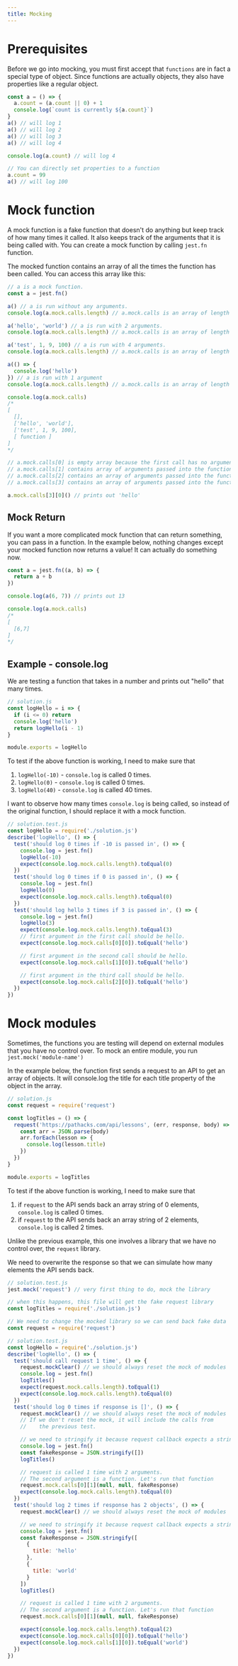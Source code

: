 ```yaml
---
title: Mocking
---
```


# Prerequisites

Before we go into mocking, you must first accept that `functions` are in fact a
special type of object. Since functions are actually objects, they also have
properties like a regular object.

```jsx
const a = () => {
  a.count = (a.count || 0) + 1
  console.log(`count is currently ${a.count}`)
}
a() // will log 1
a() // will log 2
a() // will log 3
a() // will log 4

console.log(a.count) // will log 4

// You can directly set properties to a function
a.count = 99
a() // will log 100
```

# Mock function

A mock function is a fake function that doesn't do anything but keep track of
how many times it called. It also keeps track of the arguments that it is being
called with. You can create a mock function by calling `jest.fn` function.

The mocked function contains an array of all the times the function has been
called. You can access this array like this:

```jsx
// a is a mock function.
const a = jest.fn()

a() // a is run without any arguments.
console.log(a.mock.calls.length) // a.mock.calls is an array of length 1

a('hello', 'world') // a is run with 2 arguments.
console.log(a.mock.calls.length) // a.mock.calls is an array of length 2

a('test', 1, 9, 100) // a is run with 4 arguments.
console.log(a.mock.calls.length) // a.mock.calls is an array of length 3

a(() => {
  console.log('hello')
}) // a is run with 1 argument
console.log(a.mock.calls.length) // a.mock.calls is an array of length 4

console.log(a.mock.calls)
/*
[
  [],
  ['hello', 'world'],
  ['test', 1, 9, 100],
  [ function ]
]
*/

// a.mock.calls[0] is empty array because the first call has no arguments.
// a.mock.calls[1] contains array of arguments passed into the function.
// a.mock.calls[2] contains an array of arguments passed into the function.
// a.mock.calls[3] contains an array of arguments passed into the function.

a.mock.calls[3][0]() // prints out 'hello'
```

## Mock Return

If you want a more complicated mock function that can return something, you can
pass in a function. In the example below, nothing changes except your mocked
function now returns a value! It can actually do something now.

```jsx
const a = jest.fn((a, b) => {
  return a + b
})

console.log(a(6, 7)) // prints out 13

console.log(a.mock.calls)
/*
[
  [6,7]
]
*/
```

## Example - console.log

We are testing a function that takes in a number and prints out "hello" that
many times.

```jsx
// solution.js
const logHello = i => {
  if (i <= 0) return
  console.log('hello')
  return logHello(i - 1)
}

module.exports = logHello
```

To test if the above function is working, I need to make sure that

1. `logHello(-10)` - `console.log` is called 0 times.
2. `logHello(0)` - `console.log` is called 0 times.
3. `logHello(40)` - `console.log` is called 40 times.

I want to observe how many times `console.log` is being called, so instead of
the original function, I should replace it with a mock function.

```jsx
// solution.test.js
const logHello = require('./solution.js')
describe('logHello', () => {
  test('should log 0 times if -10 is passed in', () => {
    console.log = jest.fn()
    logHello(-10)
    expect(console.log.mock.calls.length).toEqual(0)
  })
  test('should log 0 times if 0 is passed in', () => {
    console.log = jest.fn()
    logHello(0)
    expect(console.log.mock.calls.length).toEqual(0)
  })
  test('should log hello 3 times if 3 is passed in', () => {
    console.log = jest.fn()
    logHello(3)
    expect(console.log.mock.calls.length).toEqual(3)
    // first argument in the first call should be hello.
    expect(console.log.mock.calls[0][0]).toEqual('hello')

    // first argument in the second call should be hello.
    expect(console.log.mock.calls[1][0]).toEqual('hello')

    // first argument in the third call should be hello.
    expect(console.log.mock.calls[2][0]).toEqual('hello')
  })
})
```

# Mock modules

Sometimes, the functions you are testing will depend on external modules that
you have no control over. To mock an entire module, you run
`jest.mock('module-name')`

In the example below, the function first sends a request to an API to get an
array of objects. It will console.log the title for each title property of the
object in the array.

```jsx
// solution.js
const request = require('request')

const logTitles = () => {
  request('https://pathacks.com/api/lessons', (err, response, body) => {
    const arr = JSON.parse(body)
    arr.forEach(lesson => {
      console.log(lesson.title)
    })
  })
}

module.exports = logTitles
```

To test if the above function is working, I need to make sure that

1. if `request` to the API sends back an array string of 0 elements,
   `console.log` is called 0 times.
2. if `request` to the API sends back an array string of 2 elements,
   `console.log` is called 2 times.

Unlike the previous example, this one involves a library that we have no control
over, the `request` library.

We need to overwrite the response so that we can simulate how many elements the
API sends back.

```jsx
// solution.test.js
jest.mock('request') // very first thing to do, mock the library

// when this happens, this file will get the fake request library
const logTitles = require('./solution.js')

// We need to change the mocked library so we can send back fake data
const request = require('request')

// solution.test.js
const logHello = require('./solution.js')
describe('logHello', () => {
  test('should call request 1 time', () => {
    request.mockClear() // we should always reset the mock of modules
    console.log = jest.fn()
    logTitles()
    expect(request.mock.calls.length).toEqual(1)
    expect(console.log.mock.calls.length).toEqual(0)
  })
  test('should log 0 times if response is []', () => {
    request.mockClear() // we should always reset the mock of modules
    // If we don't reset the mock, it will include the calls from
    //    the previous test.

    // we need to stringify it because request callback expects a string
    console.log = jest.fn()
    const fakeResponse = JSON.stringify([])
    logTitles()

    // request is called 1 time with 2 arguments.
    // The second argument is a function. Let's run that function
    request.mock.calls[0][1](null, null, fakeResponse)
    expect(console.log.mock.calls.length).toEqual(0)
  })
  test('should log 2 times if response has 2 objects', () => {
    request.mockClear() // we should always reset the mock of modules

    // we need to stringify it because request callback expects a string
    console.log = jest.fn()
    const fakeResponse = JSON.stringify([
      {
        title: 'hello'
      },
      {
        title: 'world'
      }
    ])
    logTitles()

    // request is called 1 time with 2 arguments.
    // The second argument is a function. Let's run that function
    request.mock.calls[0][1](null, null, fakeResponse)

    expect(console.log.mock.calls.length).toEqual(2)
    expect(console.log.mock.calls[0][0]).toEqual('hello')
    expect(console.log.mock.calls[1][0]).toEqual('world')
  })
})
```
